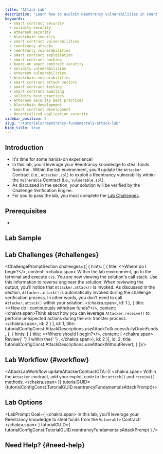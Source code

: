 ```yaml
---
title: "Attack Lab"
description: "Learn how to exploit Reentrancy vulnerabilities in smart contracts with our hands-on Attack Lab. Master smart contract security and level up your blockchain development skills. Start the lab now to learn smart contract security!"
keywords:
  - smart contract security
  - solidity security
  - ethereum security
  - blockchain security
  - smart contract vulnerabilities
  - reentrancy attacks
  - reentrancy vulnerabilities
  - smart contract exploitation
  - smart contract hacking
  - hands-on smart contract security
  - solidity vulnerabilities
  - ethereum vulnerabilities
  - blockchain vulnerabilities
  - smart contract attack vectors
  - smart contract testing
  - smart contract auditing
  - solidity best practices
  - ethereum security best practices
  - blockchain development
  - smart contract development
  - decentralized application security
sidebar_position: 3
slug: "/tutorials/reentrancy-fundamentals-attack-lab"
hide_title: true
---
```



## Introduction

- It's time for some hands-on experience!
- In this lab, you'll leverage your Reentrancy knowledge to steal funds from the
  <LinkTutorial tutorialGUID={tutorialConfigConst.TutorialGUID.reentrancyFundamentalsTheory} content="Vulnerable Contract" sectionGUID={tutorialConfigConst.TutorialSectionGUID.code}/>. Within the lab environment, you'll update the `Attacker` Contract (i.e., `Attacker.sol`) to exploit a Reentrancy vulnerability within the `Vulnerable` Contract (i.e., `Vulnerable.sol`).
- As discussed in the <LinkTutorial tutorialGUID={tutorialConfigConst.TutorialGUID.reentrancyFundamentalsAttackPrompt} content={tutorialConfigConst.TutorialSectionName.labProcess} sectionGUID={tutorialConfigConst.TutorialSectionGUID.labProcess}/> section, your solution will be verified by the Challenge Verification Engine.
- For you to pass the lab, you must complete the [Lab Challenges](#challenges).

## Prerequisites

- <LinkTutorial tutorialGUID={tutorialConfigConst.TutorialGUID.reentrancyFundamentalsTheory}/>


## Lab Sample
<LabSample/>



## Lab Challenges {#challenges}

<ChallengePromptSection challenges={[
  {
    hints: [
      {
        title: <>Where do I begin?</>,
        content: <chakra.span>
          <HintOrderedList>
            <ListItem>
              Within the lab environment, go to the terminal and execute <Code>cvs</Code>.
            </ListItem>
            <ListItem>
              You are now viewing the solution's call stack. Use this information to reverse engineer the solution.  When reviewing the output, you'll notice that <Code>Attacker.attack()</Code> is invoked. As discussed in the <LinkTutorial tutorialGUID={tutorialConfigConst.TutorialGUID.reentrancyFundamentalsAttackPrompt} content={tutorialConfigConst.TutorialSectionName.labWorkflow} sectionGUID={tutorialConfigConst.TutorialSectionGUID.labWorkflow}/> section, <Code>Attacker.attack()</Code> is automatically invoked during the challenge verification process. In other words, you don't need to call <Code>Attacker.attack()</Code> within your solution.
            </ListItem>
          </HintOrderedList>
        </chakra.span>,
        id: 1
      },
      {
        title: <>How do I continuously withdraw funds?</>,
        content: <chakra.span>Think about how you can leverage <Code>Attacker.receive()</Code> to perform unexpected actions during the <Code>eth</Code> transfer process.
        </chakra.span>,
        id: 2
      }
    ],
    id: 1,
    title: tutorialConfigConst.AttackDescriptions.useAttackToSuccessfullyDrainFunds,
  },
  {
    hints: [
      {
        title: <>Where should I begin?</>,
        content: (
          <chakra.span>
          Review{' '}
          <DiagramFootnote prefix={tutorialConfigConst.DiagramConstructNames.seedingPhase}>1</DiagramFootnote> within the{' '}
          <LinkTutorial content={tutorialConfigConst.TutorialSectionName.processDiagram} tutorialGUID={tutorialConfigConst.TutorialGUID.reentrancyFundamentalsTheory} sectionGUID={tutorialConfigConst.TutorialSectionGUID.diagram}/>.</chakra.span>),
        id: 2
      }],
    id: 2,
    title: tutorialConfigConst.AttackDescriptions.useAttackWithoutRevert,
  }
]}/>

## Lab Workflow {#workflow}
<AttackLabWorkflow updateAttackerContractCTA={(
  <chakra.span>
    Within the <Code>Attacker</Code> contract, add your exploit code to the <Code>attack()</Code> and <Code>receive()</Code> methods.
  </chakra.span>
)} tutorialGUID={tutorialConfigConst.TutorialGUID.reentrancyFundamentalsAttackPrompt}/>

## Lab Options
<LabPrompt
  Goal={
    <chakra.span>
      In this lab, you'll leverage your Reentrancy knowledge to steal funds from
      the <Code>Vulnerable</Code> Contract!
    </chakra.span>
  }
  tutorialGUID={
    tutorialConfigConst.TutorialGUID.reentrancyFundamentalsAttackPrompt
  }
/>

## Need Help? {#need-help}
<Help tutorialGUID={tutorialConfigConst.TutorialGUID.reentrancyFundamentalsAttackPrompt}></Help>
